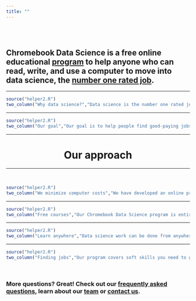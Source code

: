 ```yaml
---
title: ""
---
```


</br></br>

## Chromebook Data Science is a free online educational [program](./curriculum.html) to help anyone who can read, write, and use a computer to move into data science, the [number one rated job](https://www.glassdoor.com/List/Best-Jobs-in-America-LST_KQ0,20.htm).

-----

```r
source("helper2.R")
two_column("Why data science?","Data science is the number one rated job by Glassdoor and there are more than 350,000 new data science expected by 2020.","./img/why_data_science/dataanalysis.png")
```


-----

```r
source("helper2.R")
two_column("Our goal","Our goal is to help people find good-paying jobs. Our approach provides an opportunity to train for the jobs of the future, without spending money or having to move.","./img/index/04_index.png",iside="right")
```

------

<center> <h1> <strong> Our approach </strong> </h1> </center>

------

</br>

```r
source("helper2.R")
two_column("We minimize computer costs","We have developed an online program that lets students do data science using only a web browser and cheap computers like Chromebooks.","./img/index/chromebook.png",link="https://www.google.com/chromebook/",linktext="Learn more about Google Chromebook", iside="right")
```

-----

```r
source("helper2.R")
two_column("Free courses","Our Chromebook Data Science program is entirely online and you can take it for free. You can take the classes any time and at your own pace. You get a certificate for each Johns Hopkins online class from Leanpub.","./img/index/08_index.png",iside="left",link="./curriculum.html", linktext="See our curriculum")
```


-----

```r
source("helper2.R")
two_column("Learn anywhere","Data science work can be done from anywhere there is an Internet connection. Chromebook Data Science can be completed from anywhere. ","./img/index/remotework.png",iside="right")
```

-----

```r
source("helper2.R")
two_column("Finding jobs","Our program covers soft skills you need to get data science jobs, including how to network and get your name out there. We are also working with partner companies who need to fill data science roles to place our graduates in remote and local data science jobs. (If you are looking for data scientists consider becoming a Chromebook Data Science hiring partner). ","./img/index/networking.png", link="./partners.html",linktext="Become a Hiring Partner")
```


<br> 

### More questions? Great! Check out our [frequently asked questions](faq.html), learn about our [team](team.html) or [contact us](contact.html).
